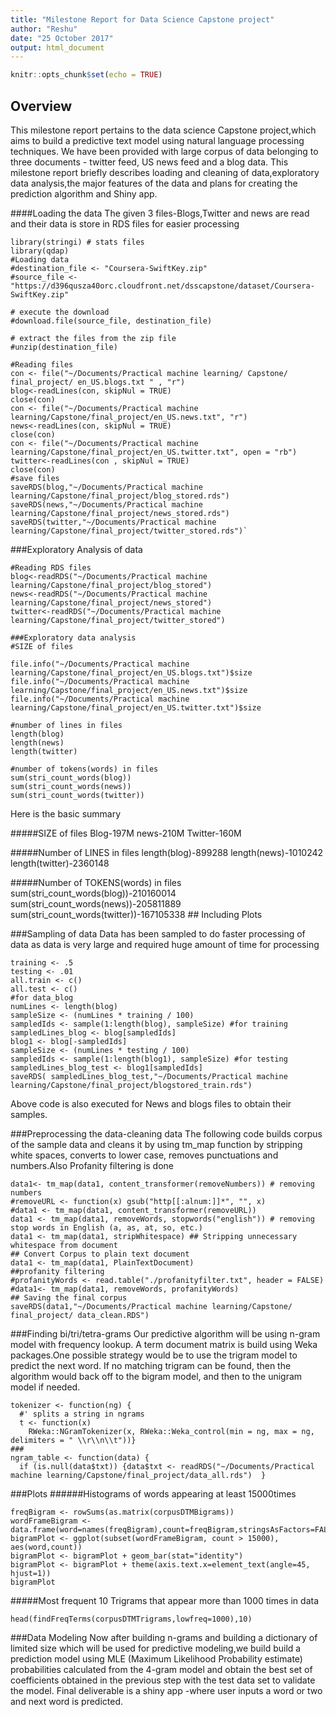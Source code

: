 ```yaml
---
title: "Milestone Report for Data Science Capstone project"
author: "Reshu"
date: "25 October 2017"
output: html_document
---
```


```r
knitr::opts_chunk$set(echo = TRUE)
```

## Overview

This milestone report pertains to the data science Capstone project,which aims to build a predictive text model using natural language processing techniques. We have been provided with large corpus of data belonging to three documents - twitter feed, US news feed and a blog data.
This milestone report briefly describes loading and cleaning of data,exploratory data analysis,the major features of the data and plans for creating the prediction algorithm and Shiny app.

####Loading the data
The given 3 files-Blogs,Twitter and news are read and their data is store in RDS files for easier processing 
```
library(stringi) # stats files
library(qdap)
#Loading data
#destination_file <- "Coursera-SwiftKey.zip"
#source_file <- "https://d396qusza40orc.cloudfront.net/dsscapstone/dataset/Coursera-SwiftKey.zip"

# execute the download
#download.file(source_file, destination_file)

# extract the files from the zip file
#unzip(destination_file)

#Reading files
con <- file("~/Documents/Practical machine learning/ Capstone/ final_project/ en_US.blogs.txt " , "r") 
blog<-readLines(con, skipNul = TRUE) 
close(con)
con <- file("~/Documents/Practical machine learning/Capstone/final_project/en_US.news.txt", "r") 
news<-readLines(con, skipNul = TRUE)
close(con)
con <- file("~/Documents/Practical machine learning/Capstone/final_project/en_US.twitter.txt", open = "rb") 
twitter<-readLines(con , skipNul = TRUE)
close(con)
#save files
saveRDS(blog,"~/Documents/Practical machine learning/Capstone/final_project/blog_stored.rds")
saveRDS(news,"~/Documents/Practical machine learning/Capstone/final_project/news_stored.rds")
saveRDS(twitter,"~/Documents/Practical machine learning/Capstone/final_project/twitter_stored.rds")`
```
###Exploratory Analysis of data
```
#Reading RDS files
blog<-readRDS("~/Documents/Practical machine learning/Capstone/final_project/blog_stored")
news<-readRDS("~/Documents/Practical machine learning/Capstone/final_project/news_stored")
twitter<-readRDS("~/Documents/Practical machine learning/Capstone/final_project/twitter_stored")

###Exploratory data analysis
#SIZE of files

file.info("~/Documents/Practical machine learning/Capstone/final_project/en_US.blogs.txt")$size
file.info("~/Documents/Practical machine learning/Capstone/final_project/en_US.news.txt")$size
file.info("~/Documents/Practical machine learning/Capstone/final_project/en_US.twitter.txt")$size

#number of lines in files
length(blog)
length(news)
length(twitter)

#number of tokens(words) in files
sum(stri_count_words(blog))
sum(stri_count_words(news))
sum(stri_count_words(twitter))
```
Here is the basic summary

#####SIZE of files
Blog-197M
news-210M
Twitter-160M

#####Number of LINES in files
length(blog)-899288
length(news)-1010242
length(twitter)-2360148

#####Number of TOKENS(words) in files
sum(stri_count_words(blog))-210160014
sum(stri_count_words(news))-205811889
sum(stri_count_words(twitter))-167105338
## Including Plots

###Sampling of data
Data has been sampled to do faster processing of data as data is very large and required huge amount of time for processing
```
training <- .5
testing <- .01
all.train <- c()
all.test <- c() 
#for data_blog
numLines <- length(blog)
sampleSize <- (numLines * training / 100)
sampledIds <- sample(1:length(blog), sampleSize) #for training
sampledLines_blog <- blog[sampledIds]
blog1 <- blog[-sampledIds]
sampleSize <- (numLines * testing / 100)
sampledIds <- sample(1:length(blog1), sampleSize) #for testing
sampledLines_blog_test <- blog1[sampledIds]
saveRDS( sampledLines_blog_test,"~/Documents/Practical machine learning/Capstone/final_project/blogstored_train.rds")
```
Above code  is also executed for News and blogs files to obtain their samples.

###Preprocessing the data-cleaning data
The following code builds corpus of the sample data and cleans it by using tm_map function by stripping white spaces, converts to lower case, removes punctuations and numbers.Also Profanity filtering is done
```
data1<- tm_map(data1, content_transformer(removeNumbers)) # removing numbers
#removeURL <- function(x) gsub("http[[:alnum:]]*", "", x)
#data1 <- tm_map(data1, content_transformer(removeURL))
data1 <- tm_map(data1, removeWords, stopwords("english")) # removing stop words in English (a, as, at, so, etc.)
data1 <- tm_map(data1, stripWhitespace) ## Stripping unnecessary whitespace from document
## Convert Corpus to plain text document
data1 <- tm_map(data1, PlainTextDocument) 
##profanity filtering
#profanityWords <- read.table("./profanityfilter.txt", header = FALSE)
#data1<- tm_map(data1, removeWords, profanityWords)
## Saving the final corpus
saveRDS(data1,"~/Documents/Practical machine learning/Capstone/ final_project/ data_clean.RDS")
```
###Finding bi/tri/tetra-grams
Our predictive algorithm will be using n-gram model with frequency lookup.
A term document matrix is build using Weka packages.One possible strategy would be to use the trigram model to predict the next word. If no matching trigram can be found, then the algorithm would back off to the bigram model, and then to the unigram model if needed.
```
tokenizer <- function(ng) {
  #' splits a string in ngrams
  t <- function(x)
    RWeka::NGramTokenizer(x, RWeka::Weka_control(min = ng, max = ng, delimiters = " \\r\\n\\t"))}
###
ngram_table <- function(data) {
  if (is.null(data$txt)) {data$txt <- readRDS("~/Documents/Practical machine learning/Capstone/final_project/data_all.rds")  }
```
###Plots
######Histograms of words appearing at least 15000times 
```
freqBigram <- rowSums(as.matrix(corpusDTMBigrams))
wordFrameBigram <- data.frame(word=names(freqBigram),count=freqBigram,stringsAsFactors=FALSE)
bigramPlot <- ggplot(subset(wordFrameBigram, count > 15000), aes(word,count))
bigramPlot <- bigramPlot + geom_bar(stat="identity")
bigramPlot <- bigramPlot + theme(axis.text.x=element_text(angle=45, hjust=1))
bigramPlot
```
#####Most frequent 10 Trigrams that appear more than 1000 times in data
```
head(findFreqTerms(corpusDTMTrigrams,lowfreq=1000),10)
```
###Data Modeling
Now after building n-grams and building a dictionary of limited size which will be used for predictive modeling,we build build a prediction model using MLE (Maximum Likelihood Probability estimate) probabilities calculated from the 4-gram model and obtain the best set of coefficients  obtained in the previous step with the test data set to validate the model.
Final deliverable is a shiny app -where user inputs a word or two and next word is predicted.
